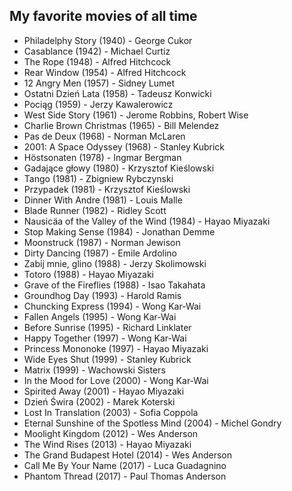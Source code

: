 ## My favorite movies of all time

- Philadelphy Story (1940) - George Cukor
- Casablance (1942) - Michael Curtiz
- The Rope (1948) - Alfred Hitchcock
- Rear Window (1954) - Alfred Hitchcock
- 12 Angry Men (1957) - Sidney Lumet
- Ostatni Dzień Lata (1958) - Tadeusz Konwicki
- Pociąg (1959) - Jerzy Kawalerowicz
- West Side Story (1961) - Jerome Robbins, Robert Wise
- Charlie Brown Christmas (1965) - Bill Melendez
- Pas de Deux (1968) - Norman McLaren
- 2001: A Space Odyssey (1968) - Stanley Kubrick
- Höstsonaten (1978) - Ingmar Bergman
- Gadające głowy (1980) - Krzysztof Kieślowski
- Tango (1981) - Zbigniew Rybczynski
- Przypadek (1981) - Krzysztof Kieślowski
- Dinner With Andre (1981) - Louis Malle
- Blade Runner (1982) - Ridley Scott
- Nausicäa of the Valley of the Wind (1984) - Hayao Miyazaki
- Stop Making Sense (1984) - Jonathan Demme
- Moonstruck (1987) - Norman Jewison
- Dirty Dancing (1987) - Emile Ardolino
- Zabij mnie, glino (1988) - Jerzy Skolimowski
- Totoro (1988) - Hayao Miyazaki
- Grave of the Fireflies (1988) - Isao Takahata
- Groundhog Day (1993) - Harold Ramis
- Chuncking Express (1994) - Wong Kar-Wai
- Fallen Angels (1995) - Wong Kar-Wai
- Before Sunrise (1995) - Richard Linklater
- Happy Together (1997) - Wong Kar-Wai
- Princess Mononoke (1997) - Hayao Miyazaki
- Wide Eyes Shut (1999) - Stanley Kubrick
- Matrix (1999) - Wachowski Sisters
- In the Mood for Love (2000) - Wong Kar-Wai
- Spirited Away (2001) - Hayao Miyazaki
- Dzień Świra (2002) - Marek Koterski
- Lost In Translation (2003) - Sofia Coppola
- Eternal Sunshine of the Spotless Mind (2004) - Michel Gondry
- Moolight Kingdom (2012) - Wes Anderson
- The Wind Rises (2013) - Hayao Miyazaki
- The Grand Budapest Hotel (2014) - Wes Anderson
- Call Me By Your Name (2017) - Luca Guadagnino
- Phantom Thread (2017) - Paul Thomas Anderson

